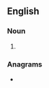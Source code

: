 ==English==

===Noun===
{{head|en|noun form}}

# {{plural of|en|okta}}

===Anagrams===
* {{anagrams|en|a=akost|Kosta|Kotas|soakt|stoak}}